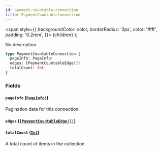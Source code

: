 ```yaml
---
id: payment-countable-connection
title: PaymentCountableConnection
---
```


<span
style={{
      backgroundColor: color,
      borderRadius: '2px',
      color: '#fff',
      padding: '0.2rem',
    }}>
{children}
</span>
);

No description

```graphql
type PaymentCountableConnection {
  pageInfo: PageInfo!
  edges: [PaymentCountableEdge!]!
  totalCount: Int
}
```

### Fields

#### `pageInfo` ([`PageInfo!`](/api-reference/objects/page-info.mdx))

Pagination data for this connection.

#### `edges` ([`[PaymentCountableEdge!]!`](/api-reference/objects/payment-countable-edge.mdx))

#### `totalCount` ([`Int`](/api-reference/scalars/int.mdx))

A total count of items in the collection.
